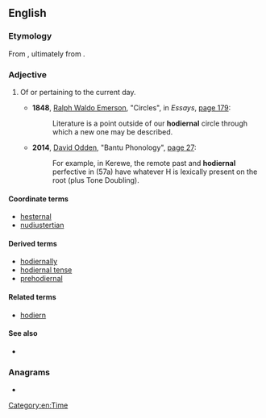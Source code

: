 ==English==

===Etymology===
From {{suffix|hodiern|al|lang=en}}, ultimately from {{der|en|la|hodiernus}}.

===Adjective===
{{en-adj|-}}

# {{lb|en|rare}} Of or pertaining to the current day.
#* '''1848''', [[w:Ralph Waldo Emerson|Ralph Waldo Emerson]], "Circles", in ''Essays'', [http://books.google.com/books?id=1CQEAAAAQAAJ&pg=PA179 page 179]:
#*: Literature is a point outside of our '''hodiernal''' circle through which a new one may be described.
#* '''2014''', [[w:David Odden|David Odden]], "Bantu Phonology", [https://chalk.uchicago.edu/bbcswebdav/pid-2379711-dt-content-rid-4793894_1/courses/2014.04.2603786001/BantuPhonology.pdf page 27]:
#*: For example, in Kerewe, the remote past and '''hodiernal''' perfective in (57a) have whatever H is lexically present on the root (plus Tone Doubling).

====Coordinate terms====
* [[hesternal]]
* [[nudiustertian]]

====Derived terms====
* [[hodiernally]]
* [[hodiernal tense]]
* [[prehodiernal]]

====Related terms====
* [[hodiern]]

====See also====
* {{pedialite|Hodiernal tense}}

===Anagrams===
* {{anagrams|en|Holderian}}

[[Category:en:Time]]
